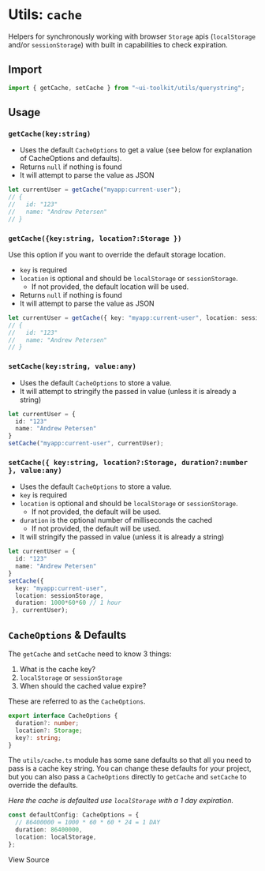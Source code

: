 
<Meta title="Utils/cache" />

# Utils: `cache`

Helpers for synchronously working with browser `Storage` apis (`localStorage` and/or `sessionStorage`) with built in capabilities to check expiration.

## Import

```js
import { getCache, setCache } from "~ui-toolkit/utils/querystring";
```

## Usage

### `getCache(key:string)`

- Uses the default `CacheOptions` to get a value (see below for explanation of CacheOptions and defaults).
- Returns `null` if nothing is found
- It will attempt to parse the value as JSON

```ts
let currentUser = getCache("myapp:current-user");
// {
//   id: "123"
//   name: "Andrew Petersen"
// }
```

### `getCache({key:string, location?:Storage })`

Use this option if you want to override the default storage location.

- `key` is required
- `location` is optional and should be `localStorage` or `sessionStorage`.
  - If not provided, the default location will be used.
- Returns `null` if nothing is found
- It will attempt to parse the value as JSON

```ts
let currentUser = getCache({ key: "myapp:current-user", location: sessionStorage });
// {
//   id: "123"
//   name: "Andrew Petersen"
// }
```

### `setCache(key:string, value:any)`

- Uses the default `CacheOptions` to store a value.
- It will attempt to stringify the passed in value (unless it is already a string)

```ts
let currentUser = {
  id: "123"
  name: "Andrew Petersen"
}
setCache("myapp:current-user", currentUser);
```

### `setCache({ key:string, location?:Storage, duration?:number }, value:any)`

- Uses the default `CacheOptions` to store a value.
- `key` is required
- `location` is optional and should be `localStorage` or `sessionStorage`.
  - If not provided, the default will be used.
- `duration` is the optional number of milliseconds the cached
  - If not provided, the default will be used.
- It will stringify the passed in value (unless it is already a string)

```ts
let currentUser = {
  id: "123"
  name: "Andrew Petersen"
}
setCache({
  key: "myapp:current-user",
  location: sessionStorage,
  duration: 1000*60*60 // 1 hour
 }, currentUser);
```

## `CacheOptions` & Defaults

The `getCache` and `setCache` need to know 3 things:

1. What is the cache key?
2. `localStorage` or `sessionStorage`
3. When should the cached value expire?

These are referred to as the `CacheOptions`.

```ts
export interface CacheOptions {
  duration?: number;
  location?: Storage;
  key?: string;
}
```

The `utils/cache.ts` module has some sane defaults
so that all you need to pass is a cache key string. You can change these defaults
for your project, but you can also pass a `CacheOptions` directly to `getCache`
and `setCache` to override the defaults.

_Here the cache is defaulted use `localStorage` with a 1 day expiration._

```ts
const defaultConfig: CacheOptions = {
  // 86400000 = 1000 * 60 * 60 * 24 = 1 DAY
  duration: 86400000,
  location: localStorage,
};
```

<SourceCodeLink path="utils/cache.ts">View Source</SourceCodeLink>
